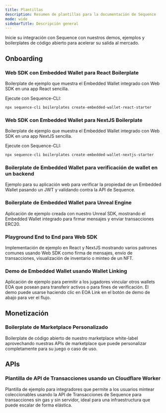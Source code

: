 ```yaml
---
title: Plantillas
description: Resumen de plantillas para la documentación de Sequence
mode: wide
sidebarTitle: Descripción general
---
```


Inicie su integración con Sequence con nuestros demos, ejemplos y boilerplates de código abierto para acelerar su salida al mercado.

## Onboarding

### Web SDK con Embedded Wallet para React Boilerplate

Boilerplate de ejemplo que muestra el Embedded Wallet integrado con Web SDK en una app React sencilla.

Ejecute con Sequence-CLI:

```bash
npx sequence-cli boilerplates create-embedded-wallet-react-starter
```

<CardGroup cols={2}>
  <Card title="Repositorio" icon="github" href="https://github.com/0xsequence-demos/kit-embedded-wallet-react-boilerplate" horizontal />

  <Card title="Demo" icon="globe" href="https://kit-embedded-wallet-react-boilerplate.pages.dev/" horizontal />
</CardGroup>

### Web SDK con Embedded Wallet para NextJS Boilerplate

Boilerplate de ejemplo que muestra el Embedded Wallet integrado con Web SDK en una app NextJS sencilla.

Ejecute con Sequence-CLI:

```bash
npx sequence-cli boilerplates create-embedded-wallet-nextjs-starter
```

<CardGroup cols={2}>
  <Card title="Repositorio" icon="github" href="https://github.com/0xsequence-demos/kit-embedded-wallet-nextjs-boilerplate" horizontal />

  <Card title="Demo" icon="globe" href="https://kit-embedded-wallet-nextjs-boilerplate.pages.dev/" horizontal />
</CardGroup>

### Boilerplate de Embedded Wallet para verificación de wallet en un backend

Ejemplo para su aplicación web para verificar la propiedad de un Embedded Wallet pasando un JWT y validando contra la API de Sequence.

<Card title="Repositorio" icon="github" href="https://github.com/0xsequence-demos/embedded-wallet-verify-session" horizontal />

### Boilerplate de Embedded Wallet para Unreal Engine

Aplicación de ejemplo creada con nuestro Unreal SDK, mostrando el Embedded Wallet integrado para firmar mensajes y enviar transacciones ERC20.

<Card title="Repositorio" icon="github" href="https://github.com/0xsequence/unreal-embedded-wallet-boilerplate" horizontal />

### Playground End to End para Web SDK

Implementación de ejemplo en React y NextJS mostrando varios patrones comunes usando Web SDK como firma de mensajes, envío de transacciones, visualización de inventario o minteo de un NFT.

<CardGroup cols={2}>
  <Card title="Repositorio" icon="github" href="https://github.com/0xsequence/web-sdk/tree/master/examples" horizontal />

  <Card title="Demo" icon="globe" href="https://0xsequence.github.io/kit/" horizontal />
</CardGroup>

### Demo de Embedded Wallet usando Wallet Linking

Aplicación de ejemplo para permitir a los jugadores vincular otros wallets EOA que posean para transferir activos o para fines de verificación. El demo puede usarse haciendo clic en EOA Link en el botón de demo de abajo para ver el flujo.

<CardGroup cols={2}>
  <Card title="Repositorio" icon="github" href="https://github.com/0xsequence-demos/demo-waas-wallet-link" horizontal />

  <Card title="Demo" icon="globe" href="https://0xsequence.github.io/demo-waas-auth/" horizontal />
</CardGroup>

## Monetización

### Boilerplate de Marketplace Personalizado

Boilerplate de código abierto de nuestro marketplace white-label aprovechando nuestras APIs de marketplace que puede personalizar completamente para su juego o caso de uso.

<CardGroup cols={2}>
  <Card title="Repositorio" icon="github" href="https://github.com/0xsequence/marketplace-boilerplate" horizontal />

  <Card title="Demo" icon="globe" href="https://impressive-beaver-41204.sequence.market/" horizontal />
</CardGroup>

## APIs

### Plantilla de API de Transacciones usando un Cloudflare Worker

Plantilla de ejemplo para integradores que permite a los usuarios mintear coleccionables usando la API de Transacciones de Sequence para transacciones sin gas y sin servidor, ideal para una infraestructura que puede escalar de forma elástica.

<Card title="Repositorio" icon="github" href="https://github.com/0xsequence-demos/template-cloudflare-worker-sequence-transactions-api" horizontal />
